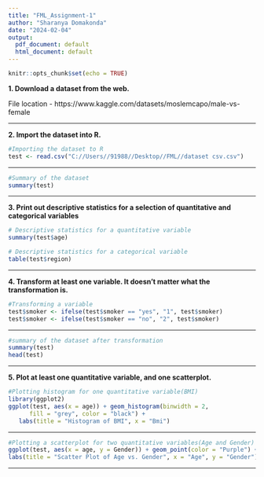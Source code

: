 ---
title: "FML_Assignment-1"
author: "Sharanya Domakonda"
date: "2024-02-04"
output:
  pdf_document: default
  html_document: default
---

```{r setup, include=FALSE}
knitr::opts_chunk$set(echo = TRUE)
```

**1. Download a dataset from the web.**

File location - https://www.kaggle.com/datasets/moslemcapo/male-vs-female

***

**2. Import the dataset into R.**

```{r}
#Importing the dataset to R
test <- read.csv("C://Users//91988//Desktop//FML//dataset csv.csv")
```

***

```{r}
#Summary of the dataset
summary(test)
```

***

**3. Print out descriptive statistics for a selection of quantitative and categorical variables**

```{r}
# Descriptive statistics for a quantitative variable
summary(test$age)
```

```{r}
# Descriptive statistics for a categorical variable
table(test$region)
```

***

**4. Transform at least one variable. It doesn't matter what the transformation is.**

```{r}
#Transforming a variable
test$smoker <- ifelse(test$smoker == "yes", "1", test$smoker)
test$smoker <- ifelse(test$smoker == "no", "2", test$smoker)
```

***

```{r}
#summary of the dataset after transformation
summary(test)
head(test)
```

***

**5. Plot at least one quantitative variable, and one scatterplot.**

```{r}
#Plotting histogram for one quantitative variable(BMI)
library(ggplot2)
ggplot(test, aes(x = age)) + geom_histogram(binwidth = 2, 
      fill = "grey", color = "black") + 
   labs(title = "Histogram of BMI", x = "Bmi")
```

***

```{r}
#Plotting a scatterplot for two quantitative variables(Age and Gender)
ggplot(test, aes(x = age, y = Gender)) + geom_point(color = "Purple") +
labs(title = "Scatter Plot of Age vs. Gender", x = "Age", y = "Gender")

```

***
